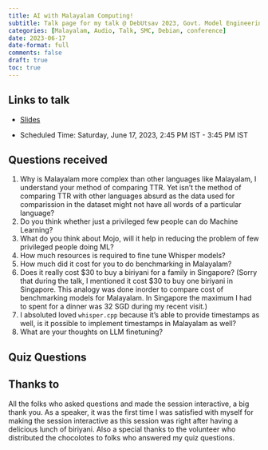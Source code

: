 ```yaml
---
title: AI with Malayalam Computing!
subtitle: Talk page for my talk @ DebUtsav 2023, Govt. Model Engineering College, Thrikkakara.
categories: [Malayalam, Audio, Talk, SMC, Debian, conference]
date: 2023-06-17
date-format: full
comments: false
draft: true
toc: true
---
```


## Links to talk

- [Slides](../../../talks/mec/debutsav.qmd)

- Scheduled Time: Saturday, June 17, 2023, 2:45 PM IST - 3:45 PM IST

## Questions received

1. Why is Malayalam more complex than other languages like Malayalam, I understand your method of comparing TTR. Yet isn't the method of comparing TTR with other languages absurd as the data used for comparission in the dataset might not have all words of a particular language?
2. Do you think whether just a privileged few people can do Machine Learning?
3. What do you think about Mojo, will it help in reducing the problem of few privileged people doing ML?
4. How much resources is required to fine tune Whisper models?
5. How much did it cost for you to do benchmarking in Malayalam?
6. Does it really cost $30 to buy a biriyani for a family in Singapore? (Sorry that during the talk, I mentioned it cost $30 to buy one biriyani in Singapore. This analogy was done inorder to compare cost of benchmarking models for Malayalam. In Singapore the maximum I had to spent for a dinner was 32 SGD during my recent visit.)
7. I absoluted loved `whisper.cpp` because it's able to provide timestamps as well, is it possible to implement timestamps in Malayalam as well?
8. What are your thoughts on LLM finetuning?

## Quiz Questions


## Thanks to

All the folks who asked questions and made the session interactive, a big thank you.
As a speaker, it was the first time I was satisfied with myself for making the session
interactive as this session was right after having a delicious lunch of biriyani.
Also a special thanks to the volunteer who distributed the chocolotes to folks
who answered my quiz questions.
